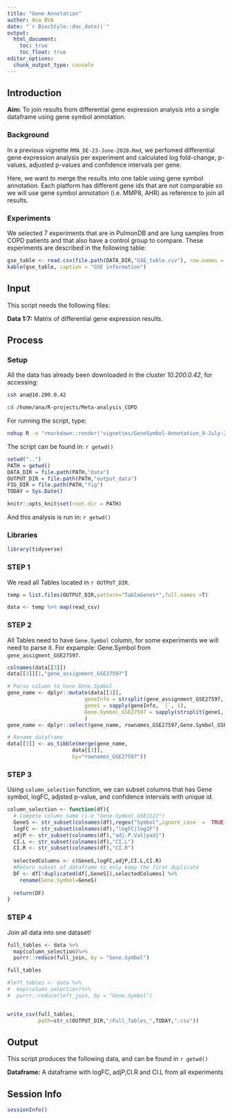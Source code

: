 ```yaml
---
title: "Gene Annotation"
author: Ana BVA
date: "`r BiocStyle::doc_date()`"
output:
  html_document:
    toc: true
    toc_float: true
editor_options: 
  chunk_output_type: console
---
```


## Introduction

<div class="alert alert-info">
  <strong>Aim:</strong> To join results from differential gene expression
  analysis into a single dataframe using gene symbol annotation.
</div>

### Background 

In a previous vignette `RMA_DE-23-June-2020.Rmd`, we perfomed differential gene 
expression analysis per experiment and calculated log fold-change, p-values,
adjusted p-values and confidence intervals per gene.

Here, we want to merge the results into one table using gene symbol annotation. 
Each platform has different gene ids that are not comparable so we will use 
gene symbol annotation (i.e. MMP8, AHR) as reference to join all results.


### Experiments

We selected 7 experiments that are in PulmonDB and are lung samples from COPD patients 
and that also have a control group to compare. These experiments are described 
in the following table:


```r
gse_table <- read.csv(file.path(DATA_DIR,"GSE_table.csv"), row.names = 1)
kable(gse_table, caption = "GSE information")
```


## Input

This script needs the following files:

<div class="alert alert-warning">
  <strong>Data 1:7:</strong> Matrix of differential gene expression results.  
</div>

## Process

### Setup

All the data has already been downloaded in the cluster *10.200.0.42*, for 
accessing:

```bash
ssh ana@10.200.0.42

cd /home/ana/R-projects/Meta-analysis_COPD
```


For running the script, type:

```bash
nohup R -e "rmarkdown::render('vignettes/GeneSymbol-Annotation_9-July-2020.Rmd')" & > genesymbol.out
```


The script can be found in: `r getwd() `

```r
setwd("..")
PATH = getwd()
DATA_DIR = file.path(PATH,"data")
OUTPUT_DIR = file.path(PATH,"output_data")
FIG_DIR = file.path(PATH,"fig")
TODAY = Sys.Date()

knitr::opts_knit$set(root.dir = PATH)
```

And this analysis is run in: `r getwd() `

### Libraries

```r
library(tidyverse)
```


### STEP 1

We read all Tables located in `r OUTPUT_DIR`.

```r
temp = list.files(OUTPUT_DIR,pattern="TableGenes*",full.names =T)

data <- temp %>% map(read_csv)

```

### STEP 2

All Tables need to have `Gene.Symbol` column, for some experiments we will need 
to parse it. For expample: Gene.Symbol from `gene_assigment_GSE27597`.

```r
colnames(data[[3]])
data[[3]][1,"gene_assignment_GSE27597"]

# Parse column to have Gene.Symbol
gene_name <- dplyr::mutate(data[[3]],
                         geneInfo = strsplit(gene_assignment_GSE27597, " /// "),
                         gene1 = sapply(geneInfo, `[`, 1),
                         Gene.Symbol_GSE27597 = sapply(strsplit(gene1, " // "), `[`, 2)
                         )
gene_name <- dplyr::select(gene_name, rownames_GSE27597,Gene.Symbol_GSE27597)

# Rename dataframe
data[[3]] <- as_tibble(merge(gene_name,
                     data[[3]],
                     by="rownames_GSE27597"))

```


### STEP 3

Using `column_selection` function, we can subset columns that has Gene symbol,
logFC, adjsted p-value, and confidence intervals with unique id. 

```r

column_selection <- function(df){
  # Compete column name (i.e "Gene.Symbol_GSE1122")
  GeneS <- str_subset(colnames(df),regex("Symbol",ignore_case  =  TRUE))
  logFC <- str_subset(colnames(df),"logFC|log2F")
  adjP <- str_subset(colnames(df),"adj.P.Val|padj")
  CI.L <- str_subset(colnames(df),"CI.L")
  CI.R <- str_subset(colnames(df),"CI.R")
  
  selectedColumns <- c(GeneS,logFC,adjP,CI.L,CI.R)
  #Return subset of dataframe to only keep the first duplicate
  DF <- df[!duplicated(df[,GeneS]),selectedColumns] %>%
    rename(Gene.Symbol=GeneS)
  
  return(DF)
}

```

### STEP 4

Join all data into one dataset!

```r
full_tables <- data %>% 
  map(column_selection)%>% 
  purrr::reduce(full_join, by = "Gene.Symbol")

full_tables  

#left_tables <- data %>% 
#  map(column_selection)%>% 
#  purrr::reduce(left_join, by = "Gene.Symbol")


write_csv(full_tables,
          path=str_c(OUTPUT_DIR,"/Full_Tables_",TODAY,".csv"))
```


## Output

This script produces the following data, and can be found in `r getwd() ` 

<div class="alert alert-success">
  <strong>Dataframe:</strong> A dataframe with logFC, adjP,CI.R and CI.L from all experiments
</div>

## Session Info

```r
sessionInfo()
```





